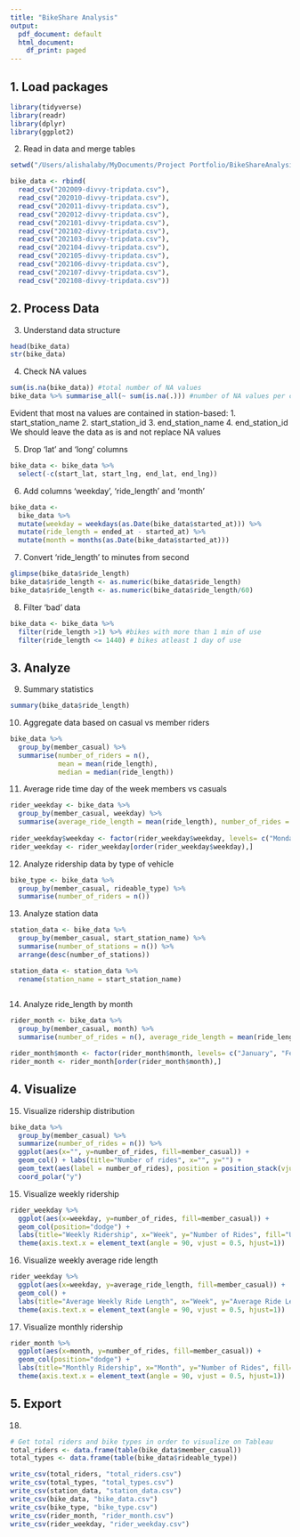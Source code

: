 ```yaml
---
title: "BikeShare Analysis"
output:
  pdf_document: default
  html_document:
    df_print: paged
---
```


## 1. Load packages

```r
library(tidyverse)
library(readr)
library(dplyr)
library(ggplot2)
```

2.  Read in data and merge tables

```r
setwd("/Users/alishalaby/MyDocuments/Project Portfolio/BikeShareAnalysis/Data")

bike_data <- rbind(
  read_csv("202009-divvy-tripdata.csv"), 
  read_csv("202010-divvy-tripdata.csv"),
  read_csv("202011-divvy-tripdata.csv"),
  read_csv("202012-divvy-tripdata.csv"),
  read_csv("202101-divvy-tripdata.csv"),
  read_csv("202102-divvy-tripdata.csv"),
  read_csv("202103-divvy-tripdata.csv"),
  read_csv("202104-divvy-tripdata.csv"),
  read_csv("202105-divvy-tripdata.csv"),
  read_csv("202106-divvy-tripdata.csv"),
  read_csv("202107-divvy-tripdata.csv"),
  read_csv("202108-divvy-tripdata.csv"))
```

## 2. Process Data

3.  Understand data structure

```r
head(bike_data)
str(bike_data)
```

4.  Check NA values

```r
sum(is.na(bike_data)) #total number of NA values
bike_data %>% summarise_all(~ sum(is.na(.))) #number of NA values per column
```

Evident that most na values are contained in station-based: 1. start_station_name 2. start_station_id 3. end_station_name 4. end_station_id We should leave the data as is and not replace NA values

5.  Drop 'lat' and 'long' columns

```r
bike_data <- bike_data %>% 
  select(-c(start_lat, start_lng, end_lat, end_lng))
```

6.  Add columns 'weekday', 'ride_length' and 'month'

```r
bike_data <- 
  bike_data %>% 
  mutate(weekday = weekdays(as.Date(bike_data$started_at))) %>%
  mutate(ride_length = ended_at - started_at) %>% 
  mutate(month = months(as.Date(bike_data$started_at)))
```

7.  Convert 'ride_length' to minutes from second

```r
glimpse(bike_data$ride_length)
bike_data$ride_length <- as.numeric(bike_data$ride_length)
bike_data$ride_length <- as.numeric(bike_data$ride_length/60)
```

8.  Filter 'bad' data

```r
bike_data <- bike_data %>%
  filter(ride_length >1) %>% #bikes with more than 1 min of use
  filter(ride_length <= 1440) # bikes atleast 1 day of use
```

## 3. Analyze

9.  Summary statistics

```r
summary(bike_data$ride_length) 
```

10. Aggregate data based on casual vs member riders

```r
bike_data %>% 
  group_by(member_casual) %>% 
  summarise(number_of_riders = n(), 
            mean = mean(ride_length),
            median = median(ride_length))
```

11. Average ride time day of the week members vs casuals

```r
rider_weekday <- bike_data %>% 
  group_by(member_casual, weekday) %>% 
  summarise(average_ride_length = mean(ride_length), number_of_rides = n())
  
rider_weekday$weekday <- factor(rider_weekday$weekday, levels= c("Monday", "Tuesday", "Wednesday", "Thursday", "Friday", "Saturday", "Sunday"))
rider_weekday <- rider_weekday[order(rider_weekday$weekday),]
```

12. Analyze ridership data by type of vehicle

```r
bike_type <- bike_data %>%
  group_by(member_casual, rideable_type) %>%
  summarise(number_of_riders = n())
```

13. Analyze station data

```r
station_data <- bike_data %>% 
  group_by(member_casual, start_station_name) %>%
  summarise(number_of_stations = n()) %>% 
  arrange(desc(number_of_stations))

station_data <- station_data %>%
  rename(station_name = start_station_name)
  
```

14. Analyze ride_length by month

```r
rider_month <- bike_data %>% 
  group_by(member_casual, month) %>%
  summarise(number_of_rides = n(), average_ride_length = mean(ride_length))

rider_month$month <- factor(rider_month$month, levels= c("January", "February", "March", "April", "May", "June", "July", "August", "September", "October", "November", "December"))
rider_month <- rider_month[order(rider_month$month),]

```

## 4. Visualize

15. Visualize ridership distribution

```r
bike_data %>%
  group_by(member_casual) %>%
  summarize(number_of_rides = n()) %>%
  ggplot(aes(x="", y=number_of_rides, fill=member_casual)) +
  geom_col() + labs(title="Number of rides", x="", y="") +
  geom_text(aes(label = number_of_rides), position = position_stack(vjust = 0.5)) +
  coord_polar("y") 
```

15. Visualize weekly ridership

```r
rider_weekday %>%
  ggplot(aes(x=weekday, y=number_of_rides, fill=member_casual)) +
  geom_col(position="dodge") + 
  labs(title="Weekly Ridership", x="Week", y="Number of Rides", fill="User Type") + 
  theme(axis.text.x = element_text(angle = 90, vjust = 0.5, hjust=1))
```

16. Visualize weekly average ride length

```r
rider_weekday %>% 
  ggplot(aes(x=weekday, y=average_ride_length, fill=member_casual)) + 
  geom_col() +
  labs(title="Average Weekly Ride Length", x="Week", y="Average Ride Length", fill="User Type") + 
  theme(axis.text.x = element_text(angle = 90, vjust = 0.5, hjust=1))
```

17. Visualize monthly ridership

```r
rider_month %>%
  ggplot(aes(x=month, y=number_of_rides, fill=member_casual)) +
  geom_col(position="dodge") + 
  labs(title="Monthly Ridership", x="Month", y="Number of Rides", fill="User Type") + 
  theme(axis.text.x = element_text(angle = 90, vjust = 0.5, hjust=1))
```

## 5. Export

18. 

```r
# Get total riders and bike types in order to visualize on Tableau
total_riders <- data.frame(table(bike_data$member_casual))
total_types <- data.frame(table(bike_data$rideable_type))

write_csv(total_riders, "total_riders.csv")
write_csv(total_types, "total_types.csv")
write_csv(station_data, "station_data.csv")
write_csv(bike_data, "bike_data.csv")
write_csv(bike_type, "bike_type.csv")
write_csv(rider_month, "rider_month.csv")
write_csv(rider_weekday, "rider_weekday.csv")

```
